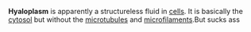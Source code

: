 '''Hyaloplasm''' is apparently a structureless fluid in [[Cell (biology)|cells]]. It is basically the [[cytosol]] but without the [[microtubule]]s and [[Actin|microfilaments]].But sucks ass

{{Cell-biology-stub}}